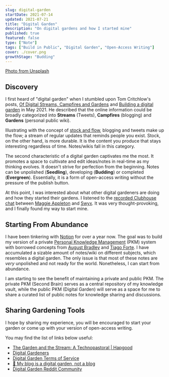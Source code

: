```yaml
---
slug: digital-garden
startDate: 2021-07-14
updated: 2021-07-21
title: "Digital Garden"
description: "On digital gardens and how I started mine"
published: true
featured: false
type: ["Note"]
tags: ["Build in Public", "Digital Garden", "Open-Access Writing"]
cover: ./cover.png
growthStage: "Budding"
---
```


<BasicImage
  src="https://res.cloudinary.com/wtkw/image/upload/v1626793725/waltertengcom/garden/digital-garden/cover_jmvvwe.png"
  alt="cover"
/>

[Photo from Unsplash](https://unsplash.com/photos/wuU_SSxDeS0)

## Discovery

I first heard of "digital garden" when I stumbled upon Tom Critchlow's posts, [Of Digital Streams, Campfires and Gardens](https://tomcritchlow.com/2018/10/10/of-gardens-and-wikis/) and [Building a digital garden](https://tomcritchlow.com/2019/02/17/building-digital-garden/) in May 2021. He described that the online information could be broadly categorized into **Streams** (Tweets), **Campfires** (blogging) and **Gardens** (personal public wiki).

Illustrating with the concept of [stock and flow](http://snarkmarket.com/2010/4890), blogging and tweets make up the flow; a stream of regular updates that reminds people you exist. Stock, on the other hand, is more durable. It is the content you produce that stays interesting regardless of time. Notes/wikis fall in this category.

The second characteristic of a digital garden captivates me the most. It promotes a space to cultivate and edit ideas/notes in real-time as my thinking evolves. It doesn't strive for perfection from the beginning. Notes can be unpolished (**Seedling**), developing (**Budding**) or completed (**Evergreen**). Essentially, it is a form of open-access writing without the pressure of the publish button.

At this point, I was interested about what other digital gardeners are doing and how they started their gardens. I listened to the [recorded Clubhouse chat](https://open.spotify.com/episode/5yzVXokuaDj3M973XucZGy) between [Maggie Appleton](https://maggieappleton.com) and [Swyx](https://www.swyx.io/). It was very thought-provoking, and I finally found my way to start mine.

## Starting From Abundance

I have been tinkering with [Notion](https://www.notion.so/) for over a year now. The goal was to build my version of a private [Personal Knowledge Management](https://en.wikipedia.org/wiki/Personal_knowledge_management) (PKM) system with borrowed concepts from [August Bradley](https://www.youtube.com/user/augustbradley) and [Tiago Forte](https://www.youtube.com/user/simulacrumsquared). I have accumulated a sizable amount of notes/wiki on different subjects, which resembles a digital garden. The only issue is that most of these notes are _very_ unpolished and not ready for the world. Nonetheless, I can start from abundance.

I am starting to see the benefit of maintaining a private and public PKM. The private PKM (Second Brain) serves as a central repository of my knowledge vault, while the public PKM (Digital Garden) will serve as a space for me to share a curated list of public notes for knowledge sharing and discussions.

## Sharing Gardening Tools

I hope by sharing my experience, you will be encouraged to start your garden or come up with your version of open-access writing.

You may find the list of links below useful:

- [The Garden and the Stream: A Technopastoral | Hapgood](https://hapgood.us/2015/10/17/the-garden-and-the-stream-a-technopastoral/)
- [Digital Gardeners](https://github.com/MaggieAppleton/digital-gardeners)
- [Digital Garden Terms of Service](https://www.swyx.io/digital-garden-tos/)
- [🌱 My blog is a digital garden, not a blog](https://joelhooks.com/digital-garden)
- [Digital Garden Reddit Community](https://www.reddit.com/r/DigitalGardens/)
